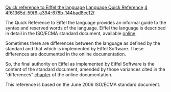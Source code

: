 [[Property:title|Quick reference to Eiffel the language]]
[[Property:link_title|Language Quick Reference]]
[[Property:weight|4]]
[[Property:uuid|4f61365d-59f6-a394-678b-144bad8ec12f]]
{{UnderConstruction}}



The Quick Reference to Eiffel the language provides an informal guide to the syntax and reserved words of the language. Eiffel the language is described in detail in the ISO/ECMA standard document, available [http://www.ecma-international.org/publications/standards/Ecma-367.htm online].  

Sometimes there are differences between the language as defined by the standard and that which is implemented by Eiffel Software. These differences are documented in the online documentation.

So, the final authority on Eiffel as implemented by Eiffel Software is the content of the standard document, amended by those variances cited in the "differences" [[Differences between standard ECMA-367 and Eiffel Software implementation|chapter]] of the online documentation. 

This reference is based on the June 2006 ISO/ECMA standard document.






